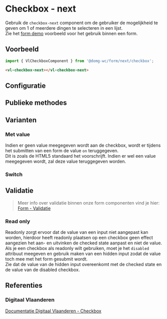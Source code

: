 
# Checkbox - next

<VluxMetaData id="form-next-checkbox" />

Gebruik de `checkbox-next` component om de gebruiker de mogelijkheid te geven om 1 of meerdere dingen te selecteren in een lijst.<br/>
Zie het [form demo](/docs/ontwerp-form-demo--documentatie) voorbeeld voor het gebruik binnen een form.


## Voorbeeld

```js
import { VlCheckboxComponent } from '@domg-wc/form/next/checkbox';
```

```html
<vl-checkbox-next></vl-checkbox-next>
```

<Canvas of={VlCheckboxStories.CheckboxDefault} />


## Configuratie

<ArgTypes of={VlCheckboxStories.CheckboxDefault} />


## Publieke methodes

<FormControlPublicMethods />


## Varianten

### Met value

Indien er geen value meegegeven wordt aan de checkbox, wordt er tijdens het submitten van een form de value `on` teruggegeven.<br/>
Dit is zoals de HTML5 standaard het voorschrijft. Indien er wel een value meegegeven wordt, zal deze value teruggegeven worden.

<Canvas of={VlCheckboxStories.CheckboxValue} />

### Switch

<Canvas of={VlCheckboxStories.CheckboxSwitch} />

## Validatie
> Meer info over validatie binnen onze form componenten vind je hier: [Form - Validatie](/docs/ontwerp-form-validation--documentatie)

### Read only

Readonly zorgt ervoor dat de value van een input niet aangepast kan worden, hierdoor heeft readonly plaatsen op een checkbox geen effect aangezien het aan- en uitvinken de checked state aanpast en niet de value.<br/>
Als je een checkbox als readonly wilt gebruiken, moet je het `disabled` attribuut meegeven en gebruik maken van een hidden input zodat de value toch mee met het form gesubmit wordt.<br/>
Zie dat de value van de hidden input overeenkomt met de checked state en de value van de disabled checkbox.

<Canvas of={VlCheckboxStories.CheckboxReadonly} />


## Referenties

### Digitaal Vlaanderen

[Documentatie Digitaal Vlaanderen - Checkbox](https://overheid.vlaanderen.be/webuniversum/v3/documentation/forms/vl-ui-checkbox/)

